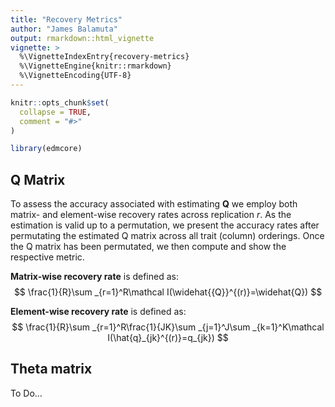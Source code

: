 ```yaml
---
title: "Recovery Metrics"
author: "James Balamuta"
output: rmarkdown::html_vignette
vignette: >
  %\VignetteIndexEntry{recovery-metrics}
  %\VignetteEngine{knitr::rmarkdown}
  %\VignetteEncoding{UTF-8}
---
```


```r
knitr::opts_chunk$set(
  collapse = TRUE,
  comment = "#>"
)

library(edmcore)
```


## Q Matrix

To assess the accuracy associated with estimating $\mathbf{Q}$ we employ both
matrix- and element-wise recovery rates across replication $r$. 
As the estimation is valid up to a permutation, we present the accuracy rates 
after permutating the estimated Q matrix across all trait (column) orderings.
Once the Q matrix has been permutated, we then compute and show
the respective metric.

**Matrix-wise recovery rate** is defined as:
$$
\frac{1}{R}\sum _{r=1}^R\mathcal I(\widehat{{Q}}^{(r)}=\widehat{Q})
$$

**Element-wise recovery rate** is defined as:
$$
\frac{1}{R}\sum _{r=1}^R\frac{1}{JK}\sum _{j=1}^J\sum _{k=1}^K\mathcal I(\hat{q}_{jk}^{(r)}=q_{jk})
$$

## Theta matrix

To Do... 
